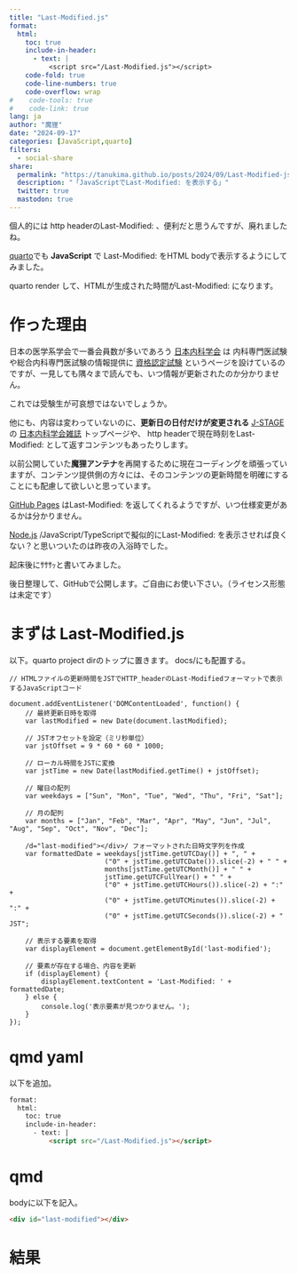 ```yaml
---
title: "Last-Modified.js"
format:
  html:
    toc: true
    include-in-header: 
      - text: |
          <script src="/Last-Modified.js"></script>
    code-fold: true
    code-line-numbers: true
    code-overflow: wrap
#    code-tools: true
#    code-link: true
lang: ja
author: "魔狸"
date: "2024-09-17"
categories: [JavaScript,quarto]
filters:
  - social-share
share:
  permalink: "https://tanukima.github.io/posts/2024/09/Last-Modified-js.html"
  description: "「JavaScriptでLast-Modified: を表示する」"
  twitter: true
  mastodon: true
---
```

個人的には
http headerのLast-Modified: 、便利だと思うんですが、廃れましたね。

[quarto](https://quarto.org/)でも **JavaScript** で Last-Modified: をHTML bodyで表示するようにしてみました。

quarto render して、HTMLが生成された時間がLast-Modified: になります。

# 作った理由

日本の医学系学会で一番会員数が多いであろう
[日本内科学会](https://www.naika.or.jp/)
は
内科専門医試験や総合内科専門医試験の情報提供に
[資格認定試験](https://www.naika.or.jp/nintei/exam/)
というページを設けているのですが、一見しても隅々まで読んでも、いつ情報が更新されたのか分かりません。

これでは受験生が可哀想ではないでしょうか。

他にも、内容は変わっていないのに、**更新日の日付だけが変更される**
[J-STAGE](https://www.jstage.jst.go.jp/browse/-char/ja/)
の
[日本内科学会雑誌](https://www.jstage.jst.go.jp/browse/naika/-char/ja)
トップページや、
http headerで現在時刻をLast-Modified: として返すコンテンツもあったりします。

以前公開していた**魔狸アンテナ**を再開するために現在コーディングを頑張っていますが、コンテンツ提供側の方々には、そのコンテンツの更新時間を明確にすることにも配慮して欲しいと思っています。

[GitHub Pages](https://docs.github.com/ja/pages)
はLast-Modified: を返してくれるようですが、いつ仕様変更があるかは分かりません。

[Node.js](https://nodejs.org/en)
/JavaScript/TypeScriptで擬似的にLast-Modified: を表示させれば良くない？と思いついたのは昨夜の入浴時でした。

起床後にｻｻｻｯと書いてみました。

後日整理して、GitHubで公開します。ご自由にお使い下さい。（ライセンス形態は未定です）

# まずは Last-Modified.js
以下。quarto project dirのトップに置きます。
docs/にも配置する。

````.python
// HTMLファイルの更新時間をJSTでHTTP_headerのLast-Modifiedフォーマットで表示するJavaScriptコード

document.addEventListener('DOMContentLoaded', function() {
    // 最終更新日時を取得
    var lastModified = new Date(document.lastModified);
    
    // JSTオフセットを設定（ミリ秒単位）
    var jstOffset = 9 * 60 * 60 * 1000;
    
    // ローカル時間をJSTに変換
    var jstTime = new Date(lastModified.getTime() + jstOffset);
    
    // 曜日の配列
    var weekdays = ["Sun", "Mon", "Tue", "Wed", "Thu", "Fri", "Sat"];
    
    // 月の配列
    var months = ["Jan", "Feb", "Mar", "Apr", "May", "Jun", "Jul", "Aug", "Sep", "Oct", "Nov", "Dec"];
    
    /d="last-modified"></div>/ フォーマットされた日時文字列を作成
    var formattedDate = weekdays[jstTime.getUTCDay()] + ", " +
                        ("0" + jstTime.getUTCDate()).slice(-2) + " " +
                        months[jstTime.getUTCMonth()] + " " +
                        jstTime.getUTCFullYear() + " " +
                        ("0" + jstTime.getUTCHours()).slice(-2) + ":" +
                        ("0" + jstTime.getUTCMinutes()).slice(-2) + ":" +
                        ("0" + jstTime.getUTCSeconds()).slice(-2) + " JST";
    
    // 表示する要素を取得
    var displayElement = document.getElementById('last-modified');
    
    // 要素が存在する場合、内容を更新
    if (displayElement) {
        displayElement.textContent = 'Last-Modified: ' + formattedDate;
    } else {
        console.log('表示要素が見つかりません。');
    }
});
````


# qmd yaml

以下を追加。

````HTML
format:
  html:
    toc: true
    include-in-header:
      - text: |
          <script src="/Last-Modified.js"></script>
````

# qmd

bodyに以下を記入。

````HTML
<div id="last-modified"></div>
````

# 結果

<div id="last-modified"></div>
